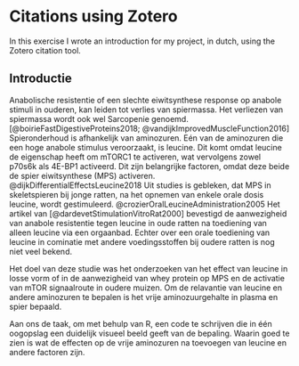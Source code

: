 # Citations using Zotero

In this exercise I wrote an introduction for my project, in dutch, using the Zotero citation tool.  

## Introductie
Anabolische resistentie of een slechte eiwitsynthese response op anabole stimuli in ouderen, kan leiden tot verlies van spiermassa. Het verliezen van spiermassa wordt ook wel Sarcopenie genoemd. [@boirieFastDigestiveProteins2018; @vandijkImprovedMuscleFunction2016]  Spieronderhoud is afhankelijk van aminozuren. Eén van de aminozuren die een hoge anabole stimulus veroorzaakt, is leucine. Dit komt omdat leucine de eigenschap heeft om mTORC1 te activeren, wat vervolgens zowel p70s6k als 4E-BP1 activeerd. Dit zijn belangrijke factoren, omdat deze beide de spier eiwitsynthese (MPS) activeren. @dijkDifferentialEffectsLeucine2018 Uit studies is gebleken, dat MPS in skeletspieren bij jonge ratten, na het opnemen van enkele orale dosis leucine, wordt gestimuleerd. @crozierOralLeucineAdministration2005 Het artikel van [@dardevetStimulationVitroRat2000] bevestigd de aanwezigheid van anabole resistentie tegen leucine in oude ratten na toediening van alleen leucine via een orgaanbad. Echter over een orale toediening van leucine in cominatie met andere voedingsstoffen bij oudere ratten is nog niet veel bekend. 

Het doel van deze studie was het onderzoeken van het effect van leucine in losse vorm of in de aanwezigheid van whey protein op MPS en de activatie van mTOR signaalroute in oudere muizen. Om de relavantie van leucine en andere aminozuren te bepalen is het vrije aminozuurgehalte in plasma en spier bepaald.

Aan ons de taak, om met behulp van R, een code te schrijven die in één oogopslag een duidelijk visueel beeld geeft van de bepaling. Waarin goed te zien is wat de effecten op de vrije aminozuren na toevoegen van leucine en andere factoren zijn. 


